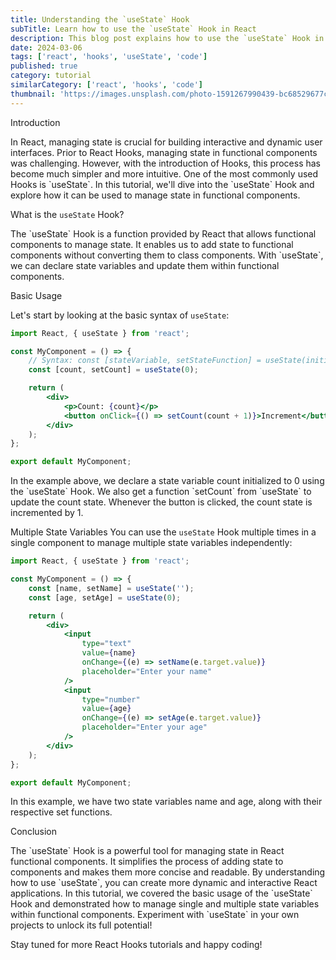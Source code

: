 ```yaml
---
title: Understanding the `useState` Hook
subTitle: Learn how to use the `useState` Hook in React
description: This blog post explains how to use the `useState` Hook in React. We will cover the basics and provide examples to help you understand its usage.
date: 2024-03-06
tags: ['react', 'hooks', 'useState', 'code']
published: true
category: tutorial
similarCategory: ['react', 'hooks', 'code']
thumbnail: 'https://images.unsplash.com/photo-1591267990439-bc68529677c3?q=80&w=2053&auto=format&fit=crop&ixlib=rb-4.0.3&ixid=M3wxMjA3fDB8MHxwaG90by1wYWdlfHx8fGVufDB8fHx8fA%3D%3D'
---
```


<Heading type="danger">Introduction</Heading>

<Paragraph>
    In React, managing state is crucial for building interactive and dynamic
    user interfaces. Prior to React Hooks, managing state in functional
    components was challenging. However, with the introduction of Hooks, this
    process has become much simpler and more intuitive. One of the most commonly
    used Hooks is `useState`.
</Paragraph>

<Paragraph>
    In this tutorial, we'll dive into the `useState` Hook and explore how it can
    be used to manage state in functional components.
</Paragraph>

<Heading>What is the `useState` Hook?</Heading>

<Paragraph>
    The `useState` Hook is a function provided by React that allows functional
    components to manage state. It enables us to add state to functional
    components without converting them to class components. With `useState`, we
    can declare state variables and update them within functional components.
</Paragraph>

<Heading>Basic Usage</Heading>

<Paragraph>Let's start by looking at the basic syntax of `useState`:</Paragraph>

```jsx import React, {useState} from 'react';
import React, { useState } from 'react';

const MyComponent = () => {
    // Syntax: const [stateVariable, setStateFunction] = useState(initialValue);
    const [count, setCount] = useState(0);

    return (
        <div>
            <p>Count: {count}</p>
            <button onClick={() => setCount(count + 1)}>Increment</button>
        </div>
    );
};

export default MyComponent;
```

<Paragraph>
    In the example above, we declare a state variable count initialized to 0
    using the `useState` Hook. We also get a function `setCount` from `useState`
    to update the count state. Whenever the button is clicked, the count state
    is incremented by 1.
</Paragraph>

<Heading>Multiple State Variables</Heading>
<Paragraph>
    You can use the `useState` Hook multiple times in a single component to
    manage multiple state variables independently:
</Paragraph>

```jsx
import React, { useState } from 'react';

const MyComponent = () => {
    const [name, setName] = useState('');
    const [age, setAge] = useState(0);

    return (
        <div>
            <input
                type="text"
                value={name}
                onChange={(e) => setName(e.target.value)}
                placeholder="Enter your name"
            />
            <input
                type="number"
                value={age}
                onChange={(e) => setAge(e.target.value)}
                placeholder="Enter your age"
            />
        </div>
    );
};

export default MyComponent;
```

<Paragraph>
    In this example, we have two state variables name and age, along with their
    respective set functions.
</Paragraph>

<Heading>Conclusion</Heading>

<Paragraph>
    The `useState` Hook is a powerful tool for managing state in React
    functional components. It simplifies the process of adding state to
    components and makes them more concise and readable. By understanding how to
    use `useState`, you can create more dynamic and interactive React
    applications.
</Paragraph>

<Paragraph>
    In this tutorial, we covered the basic usage of the `useState` Hook and
    demonstrated how to manage single and multiple state variables within
    functional components. Experiment with `useState` in your own projects to
    unlock its full potential!
</Paragraph>

Stay tuned for more React Hooks tutorials and happy coding!
